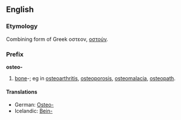 ==English==
=== Etymology ===
Combining form of Greek οστεον, [[οστούν]].

=== Prefix ===
'''osteo-'''
# [[bone]]-; eg in [[osteoarthritis]], [[osteoporosis]], [[osteomalacia]], [[osteopath]].

====Translations====
*German: [[Osteo-]]
*Icelandic: [[Bein-]]